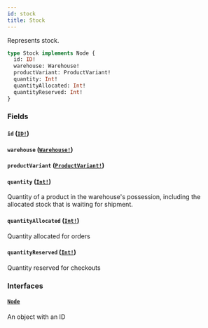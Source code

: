 ```yaml
---
id: stock
title: Stock
---
```


Represents stock.

```graphql
type Stock implements Node {
  id: ID!
  warehouse: Warehouse!
  productVariant: ProductVariant!
  quantity: Int!
  quantityAllocated: Int!
  quantityReserved: Int!
}
```

### Fields

#### `id` ([`ID!`](../../../developer/api-reference/scalars/id))

#### `warehouse` ([`Warehouse!`](../../../developer/api-reference/objects/warehouse))

#### `productVariant` ([`ProductVariant!`](../../../developer/api-reference/objects/product-variant))

#### `quantity` ([`Int!`](../../../developer/api-reference/scalars/int))

Quantity of a product in the warehouse's possession, including the allocated stock that is waiting for shipment.

#### `quantityAllocated` ([`Int!`](../../../developer/api-reference/scalars/int))

Quantity allocated for orders

#### `quantityReserved` ([`Int!`](../../../developer/api-reference/scalars/int))

Quantity reserved for checkouts

### Interfaces

#### [`Node`](../../../developer/api-reference/interfaces/node)

An object with an ID
